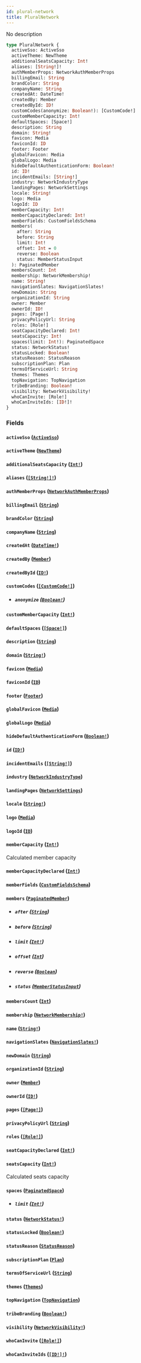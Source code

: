 ```yaml
---
id: plural-network
title: PluralNetwork
---
```


No description

```graphql
type PluralNetwork {
  activeSso: ActiveSso
  activeTheme: NewTheme
  additionalSeatsCapacity: Int!
  aliases: [String!]!
  authMemberProps: NetworkAuthMemberProps
  billingEmail: String
  brandColor: String
  companyName: String
  createdAt: DateTime!
  createdBy: Member
  createdById: ID!
  customCodes(anonymize: Boolean!): [CustomCode!]
  customMemberCapacity: Int!
  defaultSpaces: [Space!]
  description: String
  domain: String!
  favicon: Media
  faviconId: ID
  footer: Footer
  globalFavicon: Media
  globalLogo: Media
  hideDefaultAuthenticationForm: Boolean!
  id: ID!
  incidentEmails: [String!]
  industry: NetworkIndustryType
  landingPages: NetworkSettings
  locale: String!
  logo: Media
  logoId: ID
  memberCapacity: Int!
  memberCapacityDeclared: Int!
  memberFields: CustomFieldsSchema
  members(
    after: String
    before: String
    limit: Int!
    offset: Int = 0
    reverse: Boolean
    status: MemberStatusInput
  ): PaginatedMember
  membersCount: Int
  membership: NetworkMembership!
  name: String!
  navigationSlates: NavigationSlates!
  newDomain: String
  organizationId: String
  owner: Member
  ownerId: ID!
  pages: [Page!]
  privacyPolicyUrl: String
  roles: [Role!]
  seatCapacityDeclared: Int!
  seatsCapacity: Int!
  spaces(limit: Int!): PaginatedSpace
  status: NetworkStatus!
  statusLocked: Boolean!
  statusReason: StatusReason
  subscriptionPlan: Plan
  termsOfServiceUrl: String
  themes: Themes
  topNavigation: TopNavigation
  tribeBranding: Boolean!
  visibility: NetworkVisibility!
  whoCanInvite: [Role!]
  whoCanInviteIds: [ID!]!
}
```

### Fields

#### `activeSso` ([`ActiveSso`](/docs/graphql/objects/active-sso))

#### `activeTheme` ([`NewTheme`](/docs/graphql/objects/new-theme))

#### `additionalSeatsCapacity` ([`Int!`](/docs/graphql/scalars/int))

#### `aliases` ([`[String!]!`](/docs/graphql/scalars/string))

#### `authMemberProps` ([`NetworkAuthMemberProps`](/docs/graphql/objects/network-auth-member-props))

#### `billingEmail` ([`String`](/docs/graphql/scalars/string))

#### `brandColor` ([`String`](/docs/graphql/scalars/string))

#### `companyName` ([`String`](/docs/graphql/scalars/string))

#### `createdAt` ([`DateTime!`](/docs/graphql/scalars/date-time))

#### `createdBy` ([`Member`](/docs/graphql/objects/member))

#### `createdById` ([`ID!`](/docs/graphql/scalars/id))

#### `customCodes` ([`[CustomCode!]`](/docs/graphql/objects/custom-code))

- ##### `anonymize` ([`Boolean!`](/docs/graphql/scalars/boolean))

#### `customMemberCapacity` ([`Int!`](/docs/graphql/scalars/int))

#### `defaultSpaces` ([`[Space!]`](/docs/graphql/objects/space))

#### `description` ([`String`](/docs/graphql/scalars/string))

#### `domain` ([`String!`](/docs/graphql/scalars/string))

#### `favicon` ([`Media`](/docs/graphql/unions/media))

#### `faviconId` ([`ID`](/docs/graphql/scalars/id))

#### `footer` ([`Footer`](/docs/graphql/objects/footer))

#### `globalFavicon` ([`Media`](/docs/graphql/unions/media))

#### `globalLogo` ([`Media`](/docs/graphql/unions/media))

#### `hideDefaultAuthenticationForm` ([`Boolean!`](/docs/graphql/scalars/boolean))

#### `id` ([`ID!`](/docs/graphql/scalars/id))

#### `incidentEmails` ([`[String!]`](/docs/graphql/scalars/string))

#### `industry` ([`NetworkIndustryType`](/docs/graphql/enums/network-industry-type))

#### `landingPages` ([`NetworkSettings`](/docs/graphql/objects/network-settings))

#### `locale` ([`String!`](/docs/graphql/scalars/string))

#### `logo` ([`Media`](/docs/graphql/unions/media))

#### `logoId` ([`ID`](/docs/graphql/scalars/id))

#### `memberCapacity` ([`Int!`](/docs/graphql/scalars/int))

Calculated member capacity

#### `memberCapacityDeclared` ([`Int!`](/docs/graphql/scalars/int))

#### `memberFields` ([`CustomFieldsSchema`](/docs/graphql/objects/custom-fields-schema))

#### `members` ([`PaginatedMember`](/docs/graphql/objects/paginated-member))

- ##### `after` ([`String`](/docs/graphql/scalars/string))

- ##### `before` ([`String`](/docs/graphql/scalars/string))

- ##### `limit` ([`Int!`](/docs/graphql/scalars/int))

- ##### `offset` ([`Int`](/docs/graphql/scalars/int))

- ##### `reverse` ([`Boolean`](/docs/graphql/scalars/boolean))

- ##### `status` ([`MemberStatusInput`](/docs/graphql/enums/member-status-input))

#### `membersCount` ([`Int`](/docs/graphql/scalars/int))

#### `membership` ([`NetworkMembership!`](/docs/graphql/enums/network-membership))

#### `name` ([`String!`](/docs/graphql/scalars/string))

#### `navigationSlates` ([`NavigationSlates!`](/docs/graphql/objects/navigation-slates))

#### `newDomain` ([`String`](/docs/graphql/scalars/string))

#### `organizationId` ([`String`](/docs/graphql/scalars/string))

#### `owner` ([`Member`](/docs/graphql/objects/member))

#### `ownerId` ([`ID!`](/docs/graphql/scalars/id))

#### `pages` ([`[Page!]`](/docs/graphql/objects/page))

#### `privacyPolicyUrl` ([`String`](/docs/graphql/scalars/string))

#### `roles` ([`[Role!]`](/docs/graphql/objects/role))

#### `seatCapacityDeclared` ([`Int!`](/docs/graphql/scalars/int))

#### `seatsCapacity` ([`Int!`](/docs/graphql/scalars/int))

Calculated seats capacity

#### `spaces` ([`PaginatedSpace`](/docs/graphql/objects/paginated-space))

- ##### `limit` ([`Int!`](/docs/graphql/scalars/int))

#### `status` ([`NetworkStatus!`](/docs/graphql/enums/network-status))

#### `statusLocked` ([`Boolean!`](/docs/graphql/scalars/boolean))

#### `statusReason` ([`StatusReason`](/docs/graphql/objects/status-reason))

#### `subscriptionPlan` ([`Plan`](/docs/graphql/objects/plan))

#### `termsOfServiceUrl` ([`String`](/docs/graphql/scalars/string))

#### `themes` ([`Themes`](/docs/graphql/objects/themes))

#### `topNavigation` ([`TopNavigation`](/docs/graphql/objects/top-navigation))

#### `tribeBranding` ([`Boolean!`](/docs/graphql/scalars/boolean))

#### `visibility` ([`NetworkVisibility!`](/docs/graphql/enums/network-visibility))

#### `whoCanInvite` ([`[Role!]`](/docs/graphql/objects/role))

#### `whoCanInviteIds` ([`[ID!]!`](/docs/graphql/scalars/id))
